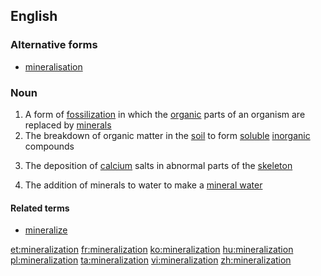 ==English==

===Alternative forms===
* [[mineralisation]]

===Noun===
{{wikipedia}}
{{en-noun|-}}

# A form of [[fossilization]] in which the [[organic]] parts of an organism are replaced by [[mineral]]s
# The breakdown of organic matter in the [[soil]] to form [[soluble]] [[inorganic]] compounds
# {{context|medicine}} The deposition of [[calcium]] salts in abnormal parts of the [[skeleton]]
# The addition of minerals to water to make a [[mineral water]]

====Related terms====
*[[mineralize]]

[[et:mineralization]]
[[fr:mineralization]]
[[ko:mineralization]]
[[hu:mineralization]]
[[pl:mineralization]]
[[ta:mineralization]]
[[vi:mineralization]]
[[zh:mineralization]]